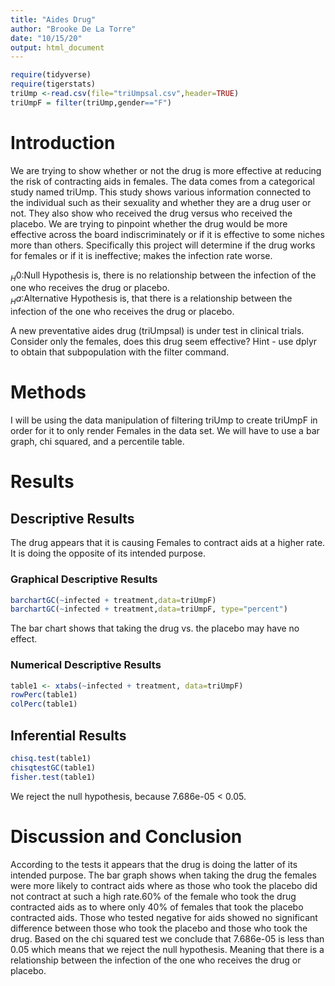 ```yaml
---
title: "Aides Drug"
author: "Brooke De La Torre"
date: "10/15/20"
output: html_document
---
```


```r
require(tidyverse)
require(tigerstats)
triUmp <-read.csv(file="triUmpsal.csv",header=TRUE)
triUmpF = filter(triUmp,gender=="F")
```

# Introduction

<!--In this section you explain what you are trying to show.  Where did the data come from?  What is the research or other question you are trying to answer?.  If you skimp in this section expect to be marked down in your grade. Paint a picture of the project a couple of paragraphs is expected!-->
We are trying to show whether or not the drug is more effective at reducing the risk of contracting aids in females. The data comes from a categorical study named triUmp. This study shows various information connected to the individual such as their sexuality and whether they are a drug user or not. They also show who received the drug versus who received the placebo. 
We are trying to pinpoint whether the drug would be more effective across the board indiscriminately or if it is effective to some niches more than others. Specifically this project will determine if the drug works for females or if it is ineffective; makes the infection rate worse. 

$_H0$:Null Hypothesis is, there is no relationship between the infection of the one who receives the drug or placebo.    
$_Ha$:Alternative Hypothesis is, that there is a relationship between the infection of the one who receives the drug or placebo.  

A new  preventative aides drug (triUmpsal) is under test in clinical trials. Consider only the females, does this drug seem effective?  Hint - use dplyr to obtain that subpopulation with the filter command.

# Methods

<!--Decide on your methods:  use "variable analysis" or other appropriate descriptors.  Make sure to choose at least one graphical method and at least one numerical method. Discuss what data manipulations may be needed for example subsetting or other binning procedures and what sort of graphical displays and inferential tools will be used!-->
I will be using the data manipulation of filtering triUmp to create triUmpF in order for it to only render Females in the data set.
We will have to use a bar graph, chi squared, and a percentile table.

# Results

<!--Divide this section into two sub-sections:  One for your descriptive  results and one for your inferential results.!-->

## Descriptive Results
The drug appears that it is causing Females to contract aids at a higher rate. It is doing the opposite of its intended purpose.

### Graphical Descriptive Results

<!--Graphical results here.  Make sure to show your code.  Provide appropriate labels for axes, giving units if possible, and provide a good title for the graph, too.  Use the graphical results to describe the patterns if any that exist in the data as focused toward the research question. Bottom line is to explain the features of the graph that are relevant to conforming or departing to what is expected by your null hypothesis !-->

```r
barchartGC(~infected + treatment,data=triUmpF)
barchartGC(~infected + treatment,data=triUmpF, type="percent")

```    
   
The bar chart shows that taking the drug vs. the placebo may have no effect.    

### Numerical Descriptive Results

<!--Numerical results go here. Use the numerical results to describe the patterns if any that exist in the data as focused toward the research question!-->

```r
table1 <- xtabs(~infected + treatment, data=triUmpF)
rowPerc(table1)
colPerc(table1)
```

## Inferential Results

<!--State hypothesis clearly.  Make sure your discussion of the inferential test covers all the aspects that the test output produces, such as test statistic, p-value etc.  Make a decision about the null hypothesis, explain the assumptions on which the selected test/procedure was based, and why the chosen procedure satisfys the assumptions and is appropriate to answer the research question!-->

```r
chisq.test(table1)
chisqtestGC(table1)
fisher.test(table1)
```
We reject the null hypothesis, because  7.686e-05 < 0.05.

# Discussion and Conclusion

<!--Discussion and conclusion here.  If you found a relationship be sure to consider whether the relationship occurs because one of the variavbles causes the other, or whether they perhasps are related for some other reason.  Watch the chapter 6 videos from the GeorgeTown videos collection.!-->

According to the tests it appears that the drug is doing the latter of its intended purpose. The bar graph shows when taking the drug the females were more likely to contract aids where as those who took the placebo did not contract at such a high rate.60% of the female who took the drug contracted aids as to where only 40% of females that took the placebo contracted aids. Those who tested negative for aids showed no significant difference between those who took the placebo and those who took the drug. Based on the chi squared test we conclude that 7.686e-05 is less than 0.05 which means that we reject the null hypothesis. Meaning that there is a relationship between the infection of the one who receives the drug or placebo. 
